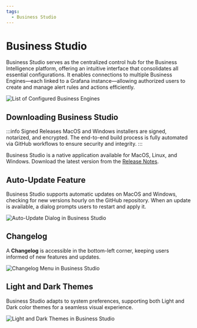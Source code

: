 ```yaml
---
tags:
  - Business Studio
---
```



# Business Studio

Business Studio serves as the centralized control hub for the Business Intelligence platform, offering an intuitive interface that consolidates all essential configurations. It enables connections to multiple Business Engines—each linked to a Grafana instance—allowing authorized users to create and manage alert rules and actions efficiently.

<Image
  title="List of Configured Business Engines"
  src="/img/blog/2024-12-31-big-2.2.0/business-studio-220-engines.png"
/>

## Downloading Business Studio

:::info Signed Releases
MacOS and Windows installers are signed, notarized, and encrypted. The end-to-end build process is fully automated via GitHub workflows to ensure security and integrity.
:::

Business Studio is a native application available for MacOS, Linux, and Windows. Download the latest version from the [Release Notes](../release).

## Auto-Update Feature

Business Studio supports automatic updates on MacOS and Windows, checking for new versions hourly on the GitHub repository. When an update is available, a dialog prompts users to restart and apply it.

<Image
  title="Auto-Update Dialog in Business Studio"
  src="/img/blog/2025-01-19-big-2.3.0/auto.png"
/>

## Changelog

A **Changelog** is accessible in the bottom-left corner, keeping users informed of new features and updates.

<Image
  title="Changelog Menu in Business Studio"
  src="/img/blog/2024-12-31-big-2.2.0/changelog.png"
/>

## Light and Dark Themes

Business Studio adapts to system preferences, supporting both Light and Dark color themes for a seamless visual experience.

<Image
  title="Light and Dark Themes in Business Studio"
  src="/img/blog/2024-12-31-big-2.2.0/theme.png"
/>
